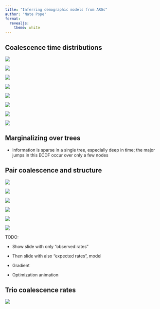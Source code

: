 ```yaml
---
title: "Inferring demographic models from ARGs"
author: "Nate Pope"
format: 
  revealjs:
    theme: white
---
```


## Coalescence time distributions

::: {.r-stack}

![](fig/tree-ecdf/tree-0.png){.fragment}

![](fig/tree-ecdf/tree-1.png){.fragment}

![](fig/tree-ecdf/tree-ecdf-0.png){.fragment}

![](fig/tree-ecdf/tree-ecdf-1.png){.fragment}

![](fig/tree-ecdf/tree-ecdf-2.png){.fragment}

![](fig/tree-ecdf/tree-ecdf-3.png){.fragment}

![](fig/tree-ecdf/tree-ecdf-4.png){.fragment}

![](fig/tree-ecdf/tree-ecdf-5.png){.fragment}

:::


## Marginalizing over trees

::: {.r-stack}

:::


::: {.notes}

- Information is sparse in a single tree, especially deep in time; the major jumps in this ECDF occur over only a few nodes

:::


## Pair coalescence and structure

::: {.r-stack}

![](fig/pair-coal-rates/model.png){.fragment}

![](fig/pair-coal-rates/rates-0.png){.fragment}

![](fig/pair-coal-rates/rates-1.png){.fragment}

![](fig/pair-coal-rates/rates-2.png){.fragment}

![](fig/pair-coal-rates/rates-3.png){.fragment}

![](fig/pair-coal-rates/rates-smooth.gif){.fragment}

:::


::: {.notes}

TODO:

- Show slide with only "observed rates"

- Then slide with also "expected rates", model

- Gradient

- Optimization animation

:::


## Trio coalescence rates

::: {.r-stack}

![](fig/pair-coal-rates/model.png){.fragment}

:::
